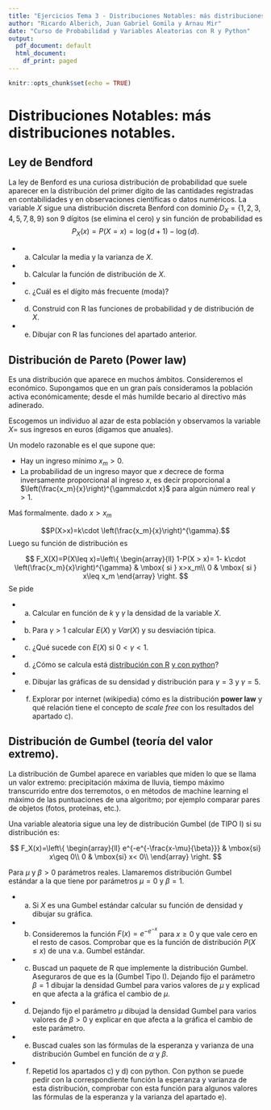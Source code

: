 ```yaml
---
title: "Ejercicios Tema 3 - Distribuciones Notables: más distribuciones notables"
author: "Ricardo Alberich, Juan Gabriel Gomila y Arnau Mir"
date: "Curso de Probabilidad y Variables Aleatorias con R y Python"
output:
  pdf_document: default
  html_document:
    df_print: paged
---
```


```r
knitr::opts_chunk$set(echo = TRUE)
```


# Distribuciones Notables: más distribuciones notables.

## **Ley de Bendford** 
La ley de Benford es una curiosa distribución de probabilidad que suele aparecer en la distribución del primer dígito de las cantidades registradas en  contabilidades y  en observaciones científicas o datos numéricos.
La variable $X$ sigue una distribución discreta Benford con dominio $D_X=\{1,2,3,4,5,7,8,9\}$ son 9 dígitos (se elimina el cero) y sin función de probabilidad es 
$$
P_X(x)=P(X=x)=\log(d+1)-\log(d).
$$

+ a) Calcular la media y la varianza de $X$.
+ b) Calcular la función de distribución de $X$.
+ c) ¿Cuál es el dígito más frecuente (moda)?
+ d) Construid con R las funciones de probabilidad y de distribución de $X$.
+ e) Dibujar con R  las funciones del apartado anterior.


## **Distribución de Pareto** (**Power law**)
Es una distribución que aparece en muchos ámbitos. Consideremos el económico. Supongamos  que en un  gran país consideramos la población activa económicamente; desde el más humilde becario al directivo más adinerado.

Escogemos un individuo al azar de esta población y observamos  la variable $X=$ sus ingresos en euros (digamos que anuales).

Un modelo razonable es el que supone que:

* Hay un ingreso mínimo $x_m>0$.
* La probabilidad de un ingreso mayor que $x$  decrece de forma inversamente proporcional al ingreso $x$, es decir proporcional a 
$\left(\frac{x_m}{x}\right)^{\gamma\cdot x}$ para algún número real $\gamma >1.$

Maś formalmente. dado $x>x_m$ 

$$P(X>x)=k\cdot \left(\frac{x_m}{x}\right)^{\gamma}.$$
Luego su función de distribución es 

$$
F_X(X)=P(X\leq x)=\left\{
\begin{array}{ll}
1-P(X > x)= 1- k\cdot \left(\frac{x_m}{x}\right)^{\gamma} & \mbox{ si } x>x_m\\
0 & \mbox{ si } x\leq x_m
\end{array}
\right.
$$
Se pide 

+ a) Calcular  en función de $k$ y $\gamma$ la densidad de la variable $X$.
+ b) Para $\gamma>1$ calcular $E(X)$ y $Var(X)$ y su desviación típica.
+ c) ¿Qué sucede con $E(X)$ si $0<\gamma<1$.
+ d) ¿Cómo se calcula está [distribución con R](https://www.rdocumentation.org/packages/EnvStats/versions/2.3.1/topics/Pareto) [y con python](https://docs.scipy.org/doc/scipy/reference/generated/scipy.stats.Pareto.html)?
+ e) Dibujar las gráficas de su densidad y distribución para $\gamma=3$ y $\gamma=5$.
+ f) Explorar por internet (wikipedia) cómo es la distribución **power law** y qué relación tiene el concepto de *scale free* con los resultados del apartado c).



##  **Distribución de Gumbel (teoría del valor extremo)**.
La distribución de Gumbel aparece en variables que miden  lo que se llama un valor extremo: precipitación máxima de lluvia, tiempo máximo transcurrido entre dos terremotos, o en métodos de machine learning el máximo de las  puntuaciones de una algoritmo; por ejemplo comparar pares de objetos (fotos, proteínas, etc.).

Una variable aleatoria  sigue una ley de distribución   Gumbel (de TIPO I) si su distribución es:

$$
F_X(x)=\left\{
\begin{array}{ll}
  e^{-e^{-\frac{x-\mu}{\beta}}} & \mbox{si} x\geq 0\\
 0 & \mbox{si} x< 0\\
\end{array}
\right.
$$

Para $\mu$ y $\beta>0$ parámetros reales. Llamaremos distribución Gumbel estándar  a la que tiene por parámetros
$\mu=0$ y $\beta=1.$ 

+ a) Si $X$ es una Gumbel estándar calcular su función de densidad y dibujar su gráfica.
+ b) Consideremos la función $F(x)=e^{-e^{-x}}$ para $x\geq 0$ y que vale  cero en el resto de casos. Comprobar que es la función de distribución $P(X\leq x)$ de una v.a. Gumbel estándar.
+ c) Buscad un paquete de R que implemente la distribución Gumbel. Aseguraros  de que es  la (Gumbel Tipo I). Dejando fijo el parámetro $\beta=1$ dibujar la densidad Gumbel para varios valores de $\mu$ y explicad en que afecta a la gráfica el cambio de $\mu$.
+ d) Dejando fijo el parámetro $\mu$ dibujad la densidad Gumbel para varios valores de $\beta>0$ y explicar  en que afecta a la gráfica el cambio  de este parámetro.
+ e) Buscad cuales son las fórmulas de la esperanza y varianza de una distribución Gumbel en función de $\alpha$ y $\beta$.
+ f) Repetid los apartados c) y  d) con python. Con python se puede pedir con la correspondiente función la esperanza y varianza de esta distribución, comprobar con esta función para algunos valores las fórmulas de la esperanza y la varianza del apartado e).

